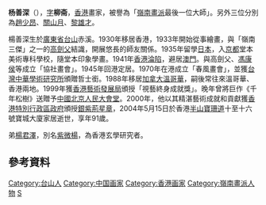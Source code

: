'''杨善深'''{{SBSHK}}（{{bd|1913年||2004年||catIdx=Y}}），[[表字|字]]'''柳斋'''，[[香港|香港]]畫家，被譽為「[[嶺南畫派|嶺南畫派]]最後一位大師」。另外三位分別為[[趙少昂|趙少昂]]、[[关山月_(画家)|關山月]]、[[黎雄才|黎雄才]]。

楊善深生於[[廣東省|廣東省]][[台山市|台山]]赤溪。1930年移居香港，1933年開始從事繪畫，與「嶺南三傑」之一的[[高劍父|高劍父]]結識，開展悠長的師友關係。1935年留學[[日本|日本]]，入[[京都|京都]]堂本美術專科學校，隨堂本印象學畫。1941年[[香港淪陷|香港淪陷]]，避居[[澳門|澳門]]。與高劍父、[[馮康侯|馮康侯]]等成立「協社畫會」。1945年回港定居。1970年在港成立「春風畫會」，並獲[[台灣|台灣]][[中華學術研究所|中華學術研究所]]頒贈哲士銜。1988年移居[[加拿大|加拿大]][[溫哥華|溫哥華]]，嗣後常往來溫哥華、香港兩地。1999年獲[[香港藝術發展局|香港藝術發展局]]頒授「視藝終身成就獎」。晚年曾將巨作《千年松樹》送贈予[[中國|中國]][[北京|北京]][[人民大會堂|人民大會堂]]。2000年，他以其精湛藝術成就和貢獻獲[[香港特別行政區政府|香港特別行政區政府]]頒授[[銀紫荊星章|銀紫荊星章]]，2004年5月15日於香港[[半山區|半山]][[寶珊道|寶珊道]]十至十六號寶城大廈家居逝世，享年91歲。

弟[[楊君澤|楊君澤]]，別名[[紫微楊|紫微楊]]，為香港玄學研究者。

== 參考資料 ==
{{reflist}}

{{岭南画派}}

{{HK-bio-stub}}
[[Category:台山人|Category:台山人]]
[[Category:中国画家|Category:中国画家]]
[[Category:香港画家|Category:香港画家]]
[[Category:嶺南畫派人物|Category:嶺南畫派人物]]
[[Category:楊姓|S]]